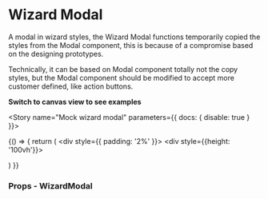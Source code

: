 

<Meta title="Components/Modal/WizardModal" component={WizardModal} />

# Wizard Modal

A modal in wizard styles, the Wizard Modal functions temporarily copied the styles from the Modal component, this is because of a compromise based on the designing prototypes.

Technically, it can be based on Modal component totally not the copy styles, but the Modal component should be modified to accept more customer defined, like action buttons.

**Switch to canvas view to see examples**

<Story name="Mock wizard modal" parameters={{ docs: { disable: true } }}>
  
  {() => {
    return (
      <div style={{ padding: '2%' }}>
        <WizardModalView />
        <div style={{height: '100vh'}}>
          <Footer />
        </div>
      </div>
    )
  }}
</Story>

### Props - WizardModal
<Props of={WizardModal} />
